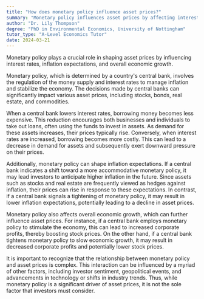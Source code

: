 ```yaml
---
title: "How does monetary policy influence asset prices?"
summary: "Monetary policy influences asset prices by affecting interest rates, inflation expectations, and overall economic growth."
author: "Dr. Lily Thompson"
degree: "PhD in Environmental Economics, University of Nottingham"
tutor_type: "A-Level Economics Tutor"
date: 2024-03-21
---
```


Monetary policy plays a crucial role in shaping asset prices by influencing interest rates, inflation expectations, and overall economic growth.

Monetary policy, which is determined by a country's central bank, involves the regulation of the money supply and interest rates to manage inflation and stabilize the economy. The decisions made by central banks can significantly impact various asset prices, including stocks, bonds, real estate, and commodities.

When a central bank lowers interest rates, borrowing money becomes less expensive. This reduction encourages both businesses and individuals to take out loans, often using the funds to invest in assets. As demand for these assets increases, their prices typically rise. Conversely, when interest rates are increased, borrowing becomes more costly. This can lead to a decrease in demand for assets and subsequently exert downward pressure on their prices.

Additionally, monetary policy can shape inflation expectations. If a central bank indicates a shift toward a more accommodative monetary policy, it may lead investors to anticipate higher inflation in the future. Since assets such as stocks and real estate are frequently viewed as hedges against inflation, their prices can rise in response to these expectations. In contrast, if a central bank signals a tightening of monetary policy, it may result in lower inflation expectations, potentially leading to a decline in asset prices.

Monetary policy also affects overall economic growth, which can further influence asset prices. For instance, if a central bank employs monetary policy to stimulate the economy, this can lead to increased corporate profits, thereby boosting stock prices. On the other hand, if a central bank tightens monetary policy to slow economic growth, it may result in decreased corporate profits and potentially lower stock prices.

It is important to recognize that the relationship between monetary policy and asset prices is complex. This interaction can be influenced by a myriad of other factors, including investor sentiment, geopolitical events, and advancements in technology or shifts in industry trends. Thus, while monetary policy is a significant driver of asset prices, it is not the sole factor that investors must consider.
    